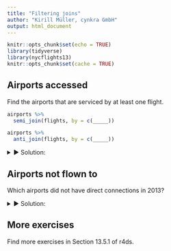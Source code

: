 ```yaml
---
title: "Filtering joins"
author: "Kirill Müller, cynkra GmbH"
output: html_document
---
```


```r
knitr::opts_chunk$set(echo = TRUE)
library(tidyverse)
library(nycflights13)
knitr::opts_chunk$set(cache = TRUE)
```

## Airports accessed

Find the airports that are serviced by at least one flight.

```r
airports %>%
  semi_join(flights, by = c(_____))

airports %>%
  anti_join(flights, by = c(_____))
```

<details>
<summary>&#x25BA; Solution:</summary>
```r
airports %>%
  semi_join(flights, by = c("faa" = "dest"))
```
</details>

## Airports not flown to

Which airports did not have direct connections in 2013?

<details>
<summary>&#x25BA; Solution:</summary>
```r
airports %>%
  anti_join(flights, by = c("faa" = "dest"))
```
</details>

## More exercises

Find more exercises in Section 13.5.1 of r4ds.
